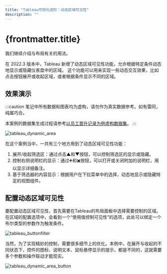 ```yaml
---
title: "Tableau可视化进阶：动态区域可见性"
description: ""
---
```


# {frontmatter.title}

我们继续介绍与布局有关的用法。

在 2022.3 版本中，Tableau 新增了动态区域可见性功能，允许根据特定条件动态地显示或隐藏仪表盘中的区域。  这个功能可以用来实现一些动态交互效果，比如点击按钮展开或收起区域，或者根据条件显示不同的区域。

## 效果演示

:::caution
笔记中所有数据和图表均为虚构，请勿作为真实数据参考。如有雷同，纯属巧合。

本案例的数据集生成过程请参考[以员工晋升记录为例虚构数据集](../dataprocessing/fictional-promotion-dataset)。
:::

![tableau_dynamic_area](/data-analysis-assets/tableau/tableau_dynamic_area.gif)

在这个案例当中，一共有三个地方用到了动态区域可见性功能：

1. 展开/收起筛选区：通过点击▲和▼按钮，可以控制筛选区的显示或隐藏。
2. 控制右侧说明栏的显示：通过➕和✖️按钮，可以打开或关闭附加的说明栏，用以显示详细备注。
3. 基于筛选器的内容显示：根据用户在下拉菜单中的选择，动态地显示或隐藏特定的视图组件。

## 配置动态区域可见性

要配置动态区域可见性，首先需要在Tableau的布局面板中选择需要控制的区域。在区域的配置选项中，会看到一个“使用值控制可见性”的选项，此处可以绑定一个布尔类型的参数作为触发条件。

![tableau_buttonfilter](/data-analysis-assets/tableau/tableau_buttonfilter.png)

当然，为了实现精妙的控制，需要很多细节上的优化。本例中，在展开与收起的不同状态下，控件的图标、说明文本、鼠标悬停显示的提示，都是不同的，这就需要多个参数和操作联动才能现实。

![tableau_dynamic_area_button](/data-analysis-assets/tableau/tableau_dynamic_area_button.png)
